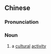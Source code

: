 {{also|艺事}}
==Chinese==
{{zh-forms|s=艺事}}

===Pronunciation===
{{zh-pron
|m=yìshì
|cat=n
}}

===Noun===
{{zh-noun}}

# a [[cultural]] [[activity]]